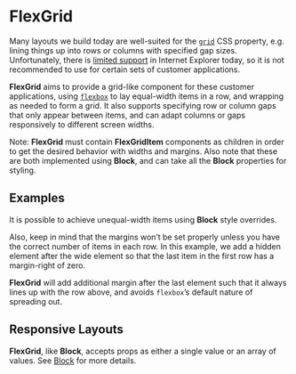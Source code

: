 <!--
Copyright (c) Uber Technologies, Inc.

This source code is licensed under the MIT license found in the
LICENSE file in the root directory of this source tree.
-->





# FlexGrid

Many layouts we build today are well-suited for the [`grid`](https://developer.mozilla.org/en-US/docs/Web/CSS/grid) CSS property, e.g. lining things up into rows or columns with specified gap sizes. Unfortunately, there is [limited support](https://caniuse.com/#feat=css-grid) in Internet Explorer today, so it is not recommended to use for certain sets of customer applications.

**FlexGrid** aims to provide a grid-like component for these customer applications, using [`flexbox`](https://developer.mozilla.org/en-US/docs/Learn/CSS/CSS_layout/Flexbox) to lay equal-width items in a row, and wrapping as needed to form a grid. It also supports specifying row or column gaps that only appear between items, and can adapt columns or gaps responsively to different screen widths.

Note: **FlexGrid** must contain **FlexGridItem** components as children in order to get the desired behavior with widths and margins. Also note that these are both implemented using **Block**, and can take all the **Block** properties for styling.

## Examples

<Example title="FlexGrid basic usage" path="flex-grid/basic.js">
  <Basic />
</Example>

<Example title="FlexGrid unequal (narrow) widths" path="flex-grid/unequal-narrow.js">
  <UnequalNarrow />
</Example>

It is possible to achieve unequal-width items using **Block** style overrides.

<Example title="FlexGrid unequal (wide) widths" path="flex-grid/unequal-wide.js">
  <UnequalWide />
</Example>

Also, keep in mind that the margins won’t be set properly unless you have the correct number of items in each row. In this example, we add a hidden element after the wide element so that the last item in the first row has a margin-right of zero.

<Example title="FlexGrid missing items" path="flex-grid/missing.js">
  <Missing />
</Example>

**FlexGrid** will add additional margin after the last element such that it always lines up with the row above, and avoids `flexbox`’s default nature of spreading out.

## Responsive Layouts

**FlexGrid**, like **Block**, accepts props as either a single value or an array of values. See [Block](/components/block) for more details.

<Example title="FlexGrid responsive usage" path="flex-grid/responsive.js">
  <Responsive />
</Example>

<Exports component={FlexGridExports} title="FlexGrid exports" path="baseui/flex-grid" />
